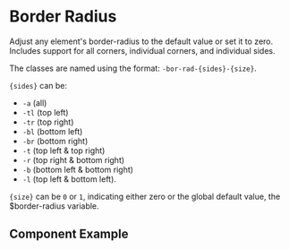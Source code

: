 
# Border Radius

Adjust any element's border-radius to the default value or set it to zero. Includes support for all corners, individual corners, and individual sides.

The classes are named using the format:
`-bor-rad-{sides}-{size}`.

`{sides}` can be:

* `-a` (all)
* `-tl` (top left)
* `-tr` (top right)
* `-bl` (bottom left)
* `-br` (bottom right)
* `-t` (top left & top right)
* `-r` (top right & bottom right)
* `-b` (bottom left & bottom right)
* `-l` (top left & bottom left).

`{size}` can be `0` or `1`, indicating either zero or the global default value, the $border-radius variable.

## Component Example
<Story
    id="utilities-border-radius--default"
/>
